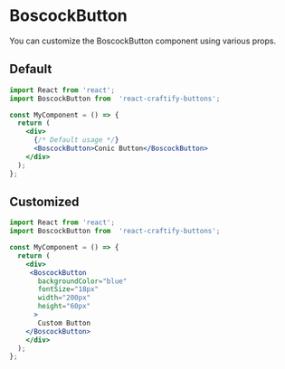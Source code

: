 
<Meta title="Buttons/Boscock" component={BoscockButton} />

# BoscockButton

You can customize the BoscockButton component using various props.

## Default

```jsx
import React from 'react';
import BoscockButton from  'react-craftify-buttons';  

const MyComponent = () => {
  return (
    <div>
      {/* Default usage */}
      <BoscockButton>Conic Button</BoscockButton>
    </div>
  );
};
```

## Customized

```jsx
import React from 'react';
import BoscockButton from  'react-craftify-buttons';  

const MyComponent = () => {
  return (
    <div>
     <BoscockButton
       backgroundColor="blue"
       fontSize="18px"
       width="200px"
       height="60px"
      >
       Custom Button
    </BoscockButton>
    </div>
  );
};
```